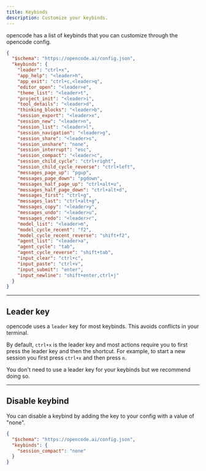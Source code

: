 ```yaml
---
title: Keybinds
description: Customize your keybinds.
---
```


opencode has a list of keybinds that you can customize through the opencode config.

```json title="opencode.json"
{
  "$schema": "https://opencode.ai/config.json",
  "keybinds": {
    "leader": "ctrl+x",
    "app_help": "<leader>h",
    "app_exit": "ctrl+c,<leader>q",
    "editor_open": "<leader>e",
    "theme_list": "<leader>t",
    "project_init": "<leader>i",
    "tool_details": "<leader>d",
    "thinking_blocks": "<leader>b",
    "session_export": "<leader>x",
    "session_new": "<leader>n",
    "session_list": "<leader>l",
    "session_navigation": "<leader>g",
    "session_share": "<leader>s",
    "session_unshare": "none",
    "session_interrupt": "esc",
    "session_compact": "<leader>c",
    "session_child_cycle": "ctrl+right",
    "session_child_cycle_reverse": "ctrl+left",
    "messages_page_up": "pgup",
    "messages_page_down": "pgdown",
    "messages_half_page_up": "ctrl+alt+u",
    "messages_half_page_down": "ctrl+alt+d",
    "messages_first": "ctrl+g",
    "messages_last": "ctrl+alt+g",
    "messages_copy": "<leader>y",
    "messages_undo": "<leader>u",
    "messages_redo": "<leader>r",
    "model_list": "<leader>m",
    "model_cycle_recent": "f2",
    "model_cycle_recent_reverse": "shift+f2",
    "agent_list": "<leader>a",
    "agent_cycle": "tab",
    "agent_cycle_reverse": "shift+tab",
    "input_clear": "ctrl+c",
    "input_paste": "ctrl+v",
    "input_submit": "enter",
    "input_newline": "shift+enter,ctrl+j"
  }
}
```

---

## Leader key

opencode uses a `leader` key for most keybinds. This avoids conflicts in your terminal.

By default, `ctrl+x` is the leader key and most actions require you to first press the leader key and then the shortcut. For example, to start a new session you first press `ctrl+x` and then press `n`.

You don't need to use a leader key for your keybinds but we recommend doing so.

---

## Disable keybind

You can disable a keybind by adding the key to your config with a value of "none".

```json title="opencode.json"
{
  "$schema": "https://opencode.ai/config.json",
  "keybinds": {
    "session_compact": "none"
  }
}
```
